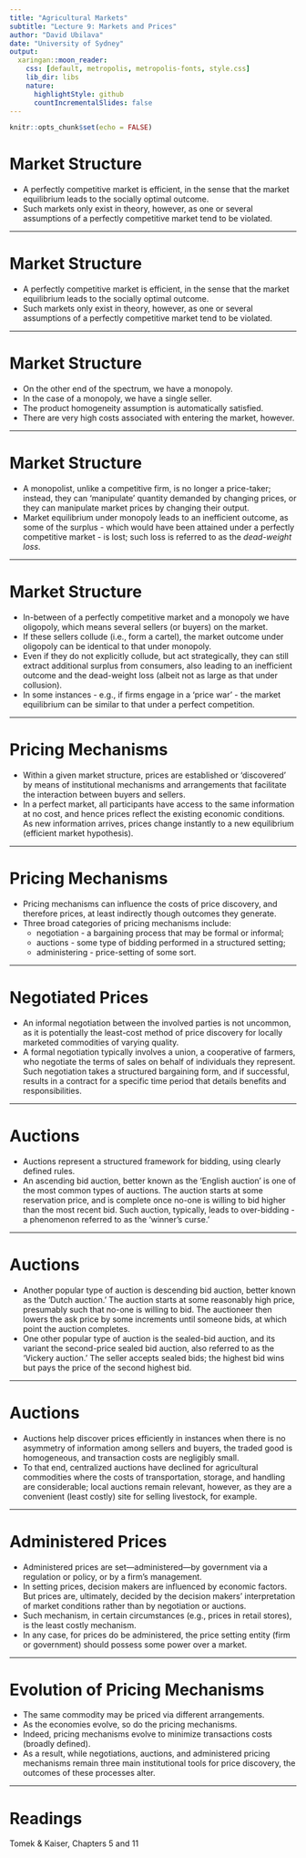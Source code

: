 ```yaml
---
title: "Agricultural Markets"
subtitle: "Lecture 9: Markets and Prices"
author: "David Ubilava"
date: "University of Sydney"
output:
  xaringan::moon_reader:
    css: [default, metropolis, metropolis-fonts, style.css]
    lib_dir: libs
    nature:
      highlightStyle: github
      countIncrementalSlides: false
---
```



```r
knitr::opts_chunk$set(echo = FALSE)
```


# Market Structure

- A perfectly competitive market is efficient, in the sense that the market equilibrium leads to the socially optimal outcome. 
- Such markets only exist in theory, however, as one or several assumptions of a perfectly competitive market tend to be violated. 

---


# Market Structure

- A perfectly competitive market is efficient, in the sense that the market equilibrium leads to the socially optimal outcome. 
- Such markets only exist in theory, however, as one or several assumptions of a perfectly competitive market tend to be violated. 

---


# Market Structure

- On the other end of the spectrum, we have a monopoly. 
- In the case of a monopoly, we have a single seller. 
- The product homogeneity assumption is automatically satisfied. 
- There are very high costs associated with entering the market, however.

---


# Market Structure

- A monopolist, unlike a competitive firm, is no longer a price-taker; instead, they can 'manipulate' quantity demanded by changing prices, or they can manipulate market prices by changing their output. 
- Market equilibrium under monopoly leads to an inefficient outcome, as some of the surplus - which would have been attained under a perfectly competitive market - is lost; such loss is referred to as the *dead-weight loss*.

---


# Market Structure

- In-between of a perfectly competitive market and a monopoly we have oligopoly, which means several sellers (or buyers) on the market. 
- If these sellers collude (i.e., form a cartel), the market outcome under oligopoly can be identical to that under monopoly. 
- Even if they do not explicitly collude, but act strategically, they can still extract additional surplus from consumers, also leading to an inefficient outcome and the dead-weight loss (albeit not as large as that under collusion). 
- In some instances - e.g., if firms engage in a 'price war' - the market equilibrium can be similar to that under a perfect competition.

---


# Pricing Mechanisms

- Within a given market structure, prices are established or 'discovered' by means of institutional mechanisms and arrangements that facilitate the interaction between buyers and sellers.
- In a perfect market, all participants have access to the same information at no cost, and hence prices reflect the existing economic conditions. As new information arrives, prices change instantly to a new equilibrium (efficient market hypothesis). 

---


# Pricing Mechanisms

- Pricing mechanisms can influence the costs of price discovery, and therefore prices, at least indirectly though outcomes they generate.
- Three broad categories of pricing mechanisms include:
  * negotiation - a bargaining process that may be formal or informal;
  * auctions - some type of bidding performed in a structured setting;
  * administering - price-setting of some sort.

---


# Negotiated Prices

- An informal negotiation between the involved parties is not uncommon, as it is potentially the least-cost method  of price discovery for locally marketed commodities of varying quality. 
- A formal negotiation typically involves a union, a cooperative of farmers, who negotiate the terms of sales on behalf of individuals they represent. Such negotiation takes a structured bargaining form, and if successful, results in a contract for a specific time period that details benefits and responsibilities. 

---


# Auctions

- Auctions represent a structured framework for bidding, using clearly defined rules.
- An ascending bid auction, better known as the 'English auction' is one of the most common types of auctions. The auction starts at some reservation price, and is complete once no-one is willing to bid higher than the most recent bid. Such auction, typically, leads to over-bidding - a phenomenon referred to as the 'winner's curse.'

---

# Auctions

- Another popular type of auction is descending bid auction, better known as the 'Dutch auction.' The auction starts at some reasonably high price, presumably such that no-one is willing to bid. The auctioneer then lowers the ask price by some increments until someone bids, at which point the auction completes. 
- One other popular type of auction is the sealed-bid auction, and its variant the second-price sealed bid auction, also referred to as the 'Vickery auction.' The seller accepts sealed bids; the highest bid wins but pays the price of the second highest bid.

---


# Auctions

- Auctions help discover prices efficiently in instances when there is no asymmetry of information among sellers and buyers, the traded good is homogeneous, and transaction costs are negligibly small.
- To that end, centralized auctions have declined for agricultural commodities where the costs of transportation, storage, and handling are considerable; local auctions remain relevant, however, as they are a convenient (least costly) site for selling livestock, for example.

---


# Administered Prices

- Administered prices are set&mdash;administered&mdash;by government via a regulation or policy, or by a firm's management. 
- In setting prices, decision makers are influenced by economic factors. But prices are, ultimately, decided by the decision makers' interpretation of market conditions rather than by negotiation or auctions.
- Such mechanism, in certain circumstances (e.g., prices in retail stores), is the least costly mechanism.
- In any case, for prices do be administered, the price setting entity (firm or government) should possess some power over a market.

---


# Evolution of Pricing Mechanisms

- The same commodity may be priced via different arrangements. 
- As the economies evolve, so do the pricing mechanisms.
- Indeed, pricing mechanisms evolve to minimize transactions costs (broadly defined). 
- As a result, while negotiations, auctions, and administered pricing mechanisms remain three main institutional tools for price discovery, the outcomes of these processes alter.

---


# Readings

Tomek & Kaiser, Chapters 5 and 11


